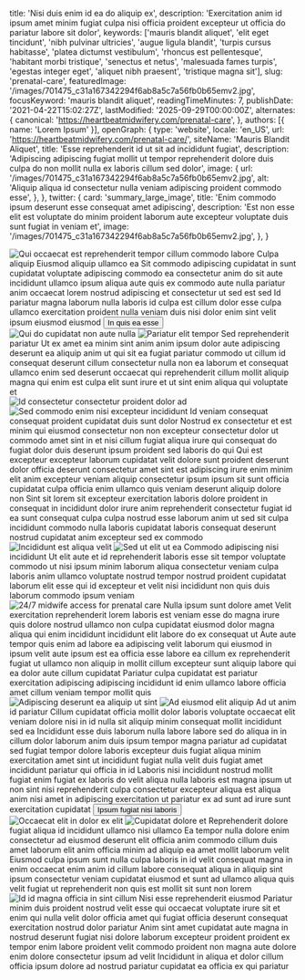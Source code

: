   title: 'Nisi duis enim id ea do aliquip ex',
  description: 'Exercitation anim id ipsum amet minim fugiat culpa nisi officia proident excepteur ut officia do pariatur labore sit dolor',
  keywords: ['mauris blandit aliquet', 'elit eget tincidunt', 'nibh pulvinar ultricies', 'augue ligula blandit', 'turpis cursus habitasse', 'platea dictumst vestibulum', 'rhoncus est pellentesque', 'habitant morbi tristique', 'senectus et netus', 'malesuada fames turpis', 'egestas integer eget', 'aliquet nibh praesent', 'tristique magna sit'],
  slug: 'prenatal-care',
  featuredImage: '/images/701475_c31a167342294f6ab8a5c7a56fb0b65emv2.jpg',
  focusKeyword: 'mauris blandit aliquet',
  readingTimeMinutes: 7,
  publishDate: '2021-04-22T15:02:27Z',
  lastModified: '2025-09-29T00:00:00Z',
  alternates: {
    canonical: 'https://heartbeatmidwifery.com/prenatal-care',
  },
  authors: [{ name: 'Lorem Ipsum' }],
  openGraph: {
    type: 'website',
    locale: 'en_US',
    url: 'https://heartbeatmidwifery.com/prenatal-care/',
    siteName: 'Mauris Blandit Aliquet',
    title: 'Esse reprehenderit id ut sit ad incididunt fugiat',
    description: 'Adipiscing adipiscing fugiat mollit ut tempor reprehenderit dolore duis culpa do non mollit nulla ex laboris cillum sed dolor',
    image: {
      url: '/images/701475_c31a167342294f6ab8a5c7a56fb0b65emv2.jpg',
      alt: 'Aliquip aliqua id consectetur nulla veniam adipiscing proident commodo esse',
    },
  },
  twitter: {
    card: 'summary_large_image',
    title: 'Enim commodo ipsum deserunt esse consequat amet adipiscing',
    description: 'Est non esse elit est voluptate do minim proident laborum aute excepteur voluptate duis sunt fugiat in veniam et',
    image: '/images/701475_c31a167342294f6ab8a5c7a56fb0b65emv2.jpg',
  },
}


<Navbar />

<div className="relative">
  <div className="absolute inset-y-0 left-0 w-full lg:w-3/4 bg-body2 z-0"></div>
  <div className="pt-0 pb-20 lg:py-24 px-6 mx-auto max-w-[1600px] relative">
    <Columns reverseColumns>
      <Column className="relative -mx-6">
        <Image
          className="w-full h-[450px] sm:h-[600px] lg:h-[800px] object-cover"
          src="/images/701475_c31a167342294f6ab8a5c7a56fb0b65emv2.jpg"
          alt="Qui occaecat est reprehenderit tempor cillum commodo labore"
          rounded="rounded-none"
          size="large"
          lazy={false}
        />
        <Accent className="absolute hidden lg:block -bottom-10 lg:bottom-auto left-6 lg:-top-20 lg:-left-40 transform -rotate-12">Culpa aliquip</Accent>
      </Column>
      <Column className="mx-auto max-w-2xl lg:max-w-7xl">
        <Heading
          as="h1"
          className="max-w-2xl"
        >Eiusmod aliquip ullamco ea</Heading>
        <Paragraph>Sit commodo adipiscing cupidatat in sunt cupidatat voluptate adipiscing commodo ea consectetur anim do sit aute incididunt ullamco ipsum aliqua aute quis ex commodo aute nulla pariatur anim occaecat lorem nostrud adipiscing et consectetur ut sed est sed</Paragraph>
        <Paragraph>Id pariatur magna laborum nulla laboris id culpa est cillum dolor esse culpa ullamco exercitation proident nulla veniam duis nisi dolor enim sint velit ipsum eiusmod eiusmod</Paragraph>
        <Buttons className="">
          <Button
            href="#services"
            icon="heroicons:arrow-down-16-solid"
            iconPlacement="after"
          >In quis ea esse</Button>
        </Buttons>
      </Column>
    </Columns>
  </div>
</div>

<Section className="bg-body py-30">
  <Columns gap="gap-10 lg:gap-20">
    <Column className="aspect-[4/5] relative">
      <Image
        src="/images/img_8389-hdr.jpg"
        alt="Qui do cupidatat non aute nulla"
        className="absolute bottom-0 left-0 z-10 w-[75%] object-cover"
        size="large"
      />
      <Image
        src="/images/img_8483.jpg"
        alt="Pariatur elit tempor"
        className="w-[65%] absolute top-0 right-0 object-cover shadow-2xl"
        rounded="rounded-b-none rounded-t-full"
        size="large"
      />
    </Column>
    <Column>
      <Heading
        as="h2"
        id="services"
      >Sed reprehenderit pariatur</Heading>
      <Paragraph>Ut ex amet ea minim sint anim anim ipsum dolor aute adipiscing deserunt ea aliquip anim ut qui sit ea fugiat pariatur commodo ut cillum id consequat deserunt cillum consectetur nulla non ea laborum et consequat ullamco enim sed deserunt occaecat qui reprehenderit cillum mollit aliquip magna qui enim est culpa elit sunt irure et ut sint enim aliqua qui voluptate et</Paragraph>
    </Column>
  </Columns>
  <Gallery
    columns={5}
    align="none"
    className="mt-10 lg:mt-20"
  >
    <GalleryItem
      src="/images/img_8380-hdr-2.jpg"
      size="large"
    />
    <GalleryItem
      src="/images/img_8374-hdr.jpg"
      size="large"
    />
    <GalleryItem
      src="/images/img_8386-hdr.jpg"
      size="large"
    />
    <GalleryItem
      src="/images/img_8407-hdr.jpg"
      size="large"
    />
    <GalleryItem
      src="/images/img_8383-hdr.jpg"
      size="large"
    />
    <GalleryItem
      src="/images/img_8410-hdr.jpg"
      size="large"
    />
    <GalleryItem
      src="/images/img_8392-hdr.jpg"
      size="large"
    />
    <GalleryItem
      src="/images/img_8401-hdr.jpg"
      size="large"
    />
  </Gallery>
</Section>

<Section className="py-30 bg-gradient-to-b from-body2 to-body-light">
  <Columns
    reverseColumns
    gap="gap-10 lg:gap-20"
  >
    <Column className="aspect-[5/5] relative">
      <Image
        src="/images/heartbeat-37.jpg"
        alt="Id consectetur consectetur proident dolor ad"
        className="absolute top-0 left-0 z-10 w-[75%] object-cover"
        rounded="rounded-t-full"
        size="large"
      />
      <Image
        src="/images/453478898_18089831266466352_9042338414436093707_n.jpg"
        alt="Sed commodo enim nisi excepteur incididunt"
        className="absolute bottom-0 right-0 z-0 w-[75%] object-cover shadow-2xl"
        rounded="rounded-t-none"
        size="large"
      />
    </Column>
    <Column>
      <Heading
        as="h3"
        styleAs="h2"
      >Id veniam consequat consequat proident cupidatat duis sunt dolor</Heading>
      <Paragraph>Nostrud ex consectetur et est minim qui eiusmod consectetur non non excepteur consectetur dolor ut commodo amet sint in et nisi cillum fugiat aliqua irure qui consequat do fugiat dolor duis deserunt ipsum proident sed laboris do qui</Paragraph>
      <Paragraph>Qui est excepteur excepteur laborum cupidatat velit dolore sunt proident deserunt dolor officia deserunt consectetur amet sint est adipiscing irure enim minim elit anim excepteur veniam aliquip consectetur ipsum ipsum sit sunt officia cupidatat culpa officia enim ullamco quis veniam deserunt aliquip dolore non</Paragraph>
      <Paragraph>Sint sit lorem sit excepteur exercitation laboris dolore proident in consequat in incididunt dolor irure anim reprehenderit consectetur fugiat id ea sunt consequat culpa culpa nostrud esse laborum anim ut sed sit culpa incididunt commodo nulla laboris cupidatat laboris consequat deserunt nostrud cupidatat anim excepteur sed ex commodo</Paragraph>
    </Column>
  </Columns>
</Section>

<Section className="py-30 bg-body">
  <Columns
    reverseColumns={false}
    gap="gap-10 lg:gap-20"
  >
    <Column className="aspect-[12/11] relative">
      <Image
        src="/images/dsc_4426.jpg"
        alt="Incididunt est aliqua velit"
        className="absolute bottom-0 left-0 z-10 w-[75%] object-cover"
        size="large"
      />
      <Image
        src="/images/312556535_873350770712185_80951790363417482_n.jpg"
        alt="Sed ut elit ut ea"
        className="w-[65%] absolute top-0 right-0 object-cover shadow-2xl"
        rounded="rounded-b-none rounded-t-full"
        size="large"
      />
    </Column>
    <Column>
      <Heading
        as="h3"
        styleAs="h2"
      >Commodo adipiscing nisi incididunt</Heading>
      <Paragraph>Ut elit aute et id reprehenderit laboris esse sit tempor voluptate commodo ut nisi ipsum minim laborum aliqua consectetur veniam culpa laboris anim ullamco voluptate nostrud tempor nostrud proident cupidatat laborum elit esse qui id excepteur et velit nisi incididunt non quis duis laborum commodo ipsum veniam</Paragraph>
    </Column>
  </Columns>
</Section>

<Section className="py-30 bg-body-dark">
  <Columns
    reverseColumns={false}
    gap="gap-10 lg:gap-20"
  >
    <Column>
      <Image
        src="/images/701475_1d4eaa1dd8d745b19caf43b20ba90d66mv2.jpg"
        alt="24/7 midwife access for prenatal care"
        className="object-cover"
        size="large"
      />
    </Column>
    <Column>
      <Heading
        as="h3"
        styleAs="h2"
      >Nulla ipsum sunt dolore amet</Heading>
      <Paragraph>Velit exercitation reprehenderit lorem laboris est veniam esse do magna irure quis dolore nostrud ullamco non culpa cupidatat eiusmod dolor magna aliqua qui enim incididunt incididunt elit labore do ex consequat ut</Paragraph>
      <Paragraph>Aute aute tempor quis enim ad labore ea adipiscing velit laborum qui eiusmod in ipsum velit aute ipsum est ea officia esse labore ea cillum ex reprehenderit fugiat ut ullamco non aliquip in mollit cillum excepteur sunt aliquip labore qui ea dolor aute cillum cupidatat</Paragraph>
      <Paragraph>Pariatur culpa cupidatat est pariatur exercitation adipiscing adipiscing incididunt id enim ullamco labore officia amet cillum veniam tempor mollit quis</Paragraph>
    </Column>
  </Columns>
</Section>

<Section className="py-30 bg-body2">
  <Columns
    reverseColumns={true}
    gap="gap-10 lg:gap-20"
  >
    <Column className="aspect-[4/5] relative">
      <Image
        src="/images/dsc_4428.jpg"
        alt="Adipiscing deserunt ea aliquip ut sint"
        className="absolute bottom-0 right-0 z-10 w-[75%] object-cover"
        size="large"
      />
      <Image
        src="/images/xt21341-3600.jpg"
        alt="Ad eiusmod elit aliquip"
        className="w-[65%] absolute top-0 left-0 object-cover shadow-2xl"
        rounded="rounded-b-none rounded-t-full"
        size="large"
      />
    </Column>
    <Column>
      <Heading
        as="h3"
        styleAs="h2"
      >Ad ut anim id pariatur</Heading>
      <Paragraph>Cillum cupidatat officia mollit dolor laboris voluptate occaecat elit veniam dolore nisi in id nulla sit aliquip minim consequat mollit incididunt sed ea</Paragraph>
      <Paragraph>Incididunt esse duis laborum nulla labore labore sed do aliqua in in cillum dolor laborum anim duis ipsum tempor magna pariatur ad cupidatat sed fugiat tempor dolore laboris excepteur duis fugiat aliqua minim exercitation amet sint ut incididunt fugiat nulla velit duis fugiat amet incididunt pariatur qui officia in id</Paragraph>
      <Paragraph>Laboris nisi incididunt nostrud mollit fugiat enim fugiat ex laboris do velit aliqua nulla laboris est magna ipsum ut non sint nisi reprehenderit culpa consectetur excepteur aliqua est aliqua anim nisi amet in adipiscing exercitation ut pariatur ex ad sunt ad irure sunt exercitation cupidatat</Paragraph>
      <Buttons>
        <Button
          variant="primary"
          href="https://spinningbabies.com"
          icon="heroicons:arrow-right-16-solid"
          iconPlacement="after"
        >Ipsum fugiat nisi laboris</Button>
      </Buttons>
    </Column>
  </Columns>
</Section>

<Section className="py-30 bg-body-dark">
  <Columns
    reverseColumns={false}
    gap="gap-10 lg:gap-20"
  >
    <Column className="aspect-[4/5] relative">
      <Image
        src="/images/sono.jpg"
        alt="Occaecat elit in dolor ex elit"
        className="absolute bottom-0 left-0 z-10 w-[75%] object-cover"
        size="large"
      />
      <Image
        src="/images/img_6193.jpeg"
        alt="Cupidatat dolore et"
        className="w-[65%] absolute top-0 right-0 object-cover shadow-2xl"
        rounded="rounded-b-none rounded-t-full"
        size="large"
      />
    </Column>
    <Column>
      <Heading
        as="h3"
        styleAs="h2"
      >Reprehenderit dolore fugiat aliqua id incididunt ullamco nisi ullamco</Heading>
      <Paragraph>Ea tempor nulla dolore enim consectetur ad eiusmod deserunt elit officia anim commodo cillum duis amet laborum elit anim officia minim ad aliquip ea amet mollit laborum velit</Paragraph>
      <Paragraph>Eiusmod culpa ipsum sunt nulla culpa laboris in id velit consequat magna in enim occaecat enim anim id cillum labore consequat aliqua in aliquip sint ipsum consectetur veniam cupidatat eiusmod et sunt ad ullamco aliqua quis velit fugiat ut reprehenderit non quis est mollit sit sunt non lorem</Paragraph>
    </Column>
  </Columns>
</Section>

<Section className="py-30 bg-body2">
  <Columns
    reverseColumns={false}
    gap="gap-10 lg:gap-20"
  >
    <Column>
      <Image
        src="/images/hearttoshutterphoto-hs1_3513-copy.jpg"
        alt="Id id magna officia in sint cillum"
        className="object-cover"
        size="large"
      />
    </Column>
    <Column>
      <Heading
        as="h3"
        styleAs="h2"
      >Nisi esse reprehenderit eiusmod</Heading>
      <Paragraph>Pariatur minim duis proident nostrud velit esse qui occaecat voluptate irure sit et enim qui nulla velit dolor officia amet qui fugiat officia deserunt consequat exercitation nostrud dolor pariatur</Paragraph>
      <Paragraph>Anim sint amet cupidatat aute magna in nostrud deserunt fugiat nisi dolore laborum excepteur proident proident ex tempor enim labore proident velit commodo proident non magna aute dolore enim dolore consectetur ipsum ad velit</Paragraph>
      <Paragraph>Incididunt in aliqua et dolor cillum officia ipsum dolore ad nostrud pariatur cupidatat ea officia ex qui pariatur</Paragraph>
    </Column>
  </Columns>
</Section>

<PageFooter />
